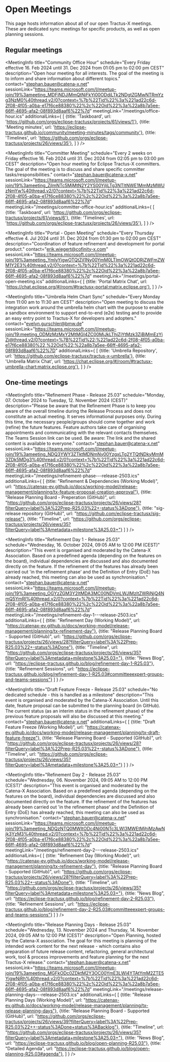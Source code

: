
# Open Meetings

This page hosts information about all of our open Tractus-X meetings.
These are dedicated sync meetings for specific products, as well as open planning sessions.

## Regular meetings

<MeetingInfo title="EDC Weekly | Extended"
             schedule="Every Tuesday from 10:30 am to 11:00 am CEST"
             description="Open house meeting to support with anything EDC related. You have questions about EDC, problems running/ configuring EDC in your environment or want to know what´s next in EDC and when to expect? This is the place to ask all these questions."
             contact="lars.blaumeiser@cofinity-x.com"
             sessionLink="https://eclipse.zoom.us/j/85945828202?pwd=YODkCen20BOQV9WNJEeNFM8zaOlxo9.1"
             meetingLink="/meetings/edc-weekly-extended.ics"
/>

<MeetingInfo title="Community Office Hour"
             schedule="Every Friday effective 16. Feb 2024 until 31. Dec 2024 from 01:05 pm to 02:00 pm CEST"
             description="Open hour meeting for all interests. The goal of the meeting is to inform and share information about different topics."
             contact="stephan.bauer@catena-x.net"
             sessionLink="https://teams.microsoft.com/l/meetup-join/19%3ameeting_MDFiNDJjMmQtNjFkYi00ODdjLTk2NDgtZGMwNTRmYzg3NzM0%40thread.v2/0?context=%7b%22Tid%22%3a%221ad22c6d-2f08-4f05-a0ba-e17f6ce88380%22%2c%22Oid%22%3a%22a8b7a5ee-66ff-4695-afa2-08f893d8aaf6%22%7d"
             meetingLink="/meetings/office-hour.ics"
             additionalLinks={
                [
                    {title: 'Taskboard', url: 'https://github.com/orgs/eclipse-tractusx/projects/61/views/1'},
                    {title: 'Meeting minutes', url: 'https://eclipse-tractusx.github.io/community/meeting-minutes/tags/community'},
                    {title: 'Timelines', url: 'https://github.com/orgs/eclipse-tractusx/projects/26/views/35'},
                ]
             }
/>

<MeetingInfo title="NewJoiner - Office Hour"
             schedule="No dedicated schedule - session needs to be requested"
             description="Are you new to Eclipse Tractus-X and looking for your first insights? Join our New Joiner Session to learn the essentials about the project, how to get started, and how you can contribute. This session is designed to help new members understand the key aspects of Eclipse Tractus-X. If you’re interested in joining, please contact Stephan Bauer."
             contact="stephan.bauer@catena-x.net"
             sessionLink="https://teams.microsoft.com/l/meetup-join/19%3ameeting_ZjAzYzVjZGEtZjEwNC00NDI5LWEwODEtN2RhNmI0NDEzNTI2%40thread.v2/0?context=%7b%22Tid%22%3a%221ad22c6d-2f08-4f05-a0ba-e17f6ce88380%22%2c%22Oid%22%3a%22a8b7a5ee-66ff-4695-afa2-08f893d8aaf6%22%7d"
/>

<MeetingInfo title="Committer Meeting"
             schedule="Every 2 weeks on Friday effective 16. Feb 2024 until 31. Dec 2024 from 02:05 pm to 03:00 pm CEST"
             description="Open hour meeting for Eclipse Tractus-X committers. The goal of the meeting is to discuss and share specific committer tasks/responsibilities."
             contact="stephan.bauer@catena-x.net"
             sessionLink="https://teams.microsoft.com/l/meetup-join/19%3ameeting_ZjlmNTc5MjMtN2Y2YS00YjliLTg3NTItNWE1MmMzMWUzNmYw%40thread.v2/0?context=%7b%22Tid%22%3a%221ad22c6d-2f08-4f05-a0ba-e17f6ce88380%22%2c%22Oid%22%3a%22a8b7a5ee-66ff-4695-afa2-08f893d8aaf6%22%7d"
             meetingLink="/meetings/committer-office-hour.ics"
             additionalLinks={
                [
                    {title: 'Taskboard', url: 'https://github.com/orgs/eclipse-tractusx/projects/61/views/6'},
                    {title: 'Timelines', url: 'https://github.com/orgs/eclipse-tractusx/projects/26/views/35'},
                ]
             }
/>

<MeetingInfo title="Portal - Open Meeting"
             schedule="Every Thursday effective 4. Jul 2024 until 31. Dec 2024 from 01:30 pm to 02:00 pm CEST"
             description="Coordination of feature refinement and development for portal product."
             contact="erik.wiegert@cofinity-x.com"
             sessionLink="https://teams.microsoft.com/l/meetup-join/19%3ameeting_YmIyYjgwOTQtZjI1Ny00YmM0LTlmOWQtODRjZWFmZWM1Y2E3%40thread.v2/0?context=%7b%22Tid%22%3a%221ad22c6d-2f08-4f05-a0ba-e17f6ce88380%22%2c%22Oid%22%3a%22a8b7a5ee-66ff-4695-afa2-08f893d8aaf6%22%7d"
             meetingLink="/meetings/portal-open-meeting.ics"
             additionalLinks={
                [
                    {title: 'Portal Matrix Chat', url: 'https://chat.eclipse.org/#/room/#tractusx-portal:matrix.eclipse.org'},
                ]
             }
/>

<MeetingInfo title="Umbrella Helm Chart Sync"
             schedule="Every Monday from 11:00 am to 11:30 am CEST"
             description="Open meeting to discuss the integration work around the umbrella helm chart with the purpose to enable a sandbox environment to support end-to-end (e2e) testing and to provide an easy entry point to Tractus-X for developers and adopters."
             contact="evelyn.gurschler@bmw.de"
             sessionLink="https://teams.microsoft.com/l/meetup-join/19:meeting_ODMzMzMxY2MtMGI4ZC00MjJkLThjZjYtMzk3ZjBjMmEzYjZj@thread.v2/0?context=%7B%22Tid%22:%221ad22c6d-2f08-4f05-a0ba-e17f6ce88380%22,%22Oid%22:%22a8b7a5ee-66ff-4695-afa2-08f893d8aaf6%22%7D"
             additionalLinks={
                [
                    {title: 'Umbrella Repository', url: 'https://github.com/eclipse-tractusx/tractus-x-umbrella'},
                    {title: 'Umbrella Matrix Chat', url: 'https://chat.eclipse.org/#/room/#tractusx-umbrella-chart:matrix.eclipse.org'},
                ]
             }
/>

## One-time meetings

<MeetingInfo title="Refinement Phase - Release 25.03"
             schedule="Monday, 07. October 2024 to Tuesday, 12. November 2024 (CEST)"
             description="Please be aware that the Refinement Phase is to keep you aware of the overall timeline during the Release Process and does not constitute an actual meeting. It serves informational purposes only. During this time, the necessary people/groups should come together and work (refine) the future features. Feature authors take care of organising appointments and communicating with the relevant contacts themselves. The Teams Session link can be used. Be aware: The link and the shared content is available to everyone."
             contact="stephan.bauer@catena-x.net"
             sessionLink="https://teams.microsoft.com/l/meetup-join/19%3ameeting_NDQ3YWY3ZTktMDNmNy00YzgxLTg2YTQtNDkyMmM3ZDk5MDg3%40thread.v2/0?context=%7b%22Tid%22%3a%221ad22c6d-2f08-4f05-a0ba-e17f6ce88380%22%2c%22Oid%22%3a%22a8b7a5ee-66ff-4695-afa2-08f893d8aaf6%22%7d"
             meetingLink="/meetings/refinement-phase---release-2503.ics"
             additionalLinks={
                [
                    {title: "Refinement & Dependencies (Working Model)", url: "https://catenax-ev.github.io/docs/working-model/release-management/planning/tx-feature-proposal-creation-approval"},
                    {title: "Release Planning Board - Preperation (GitHub)", url: "https://github.com/orgs/eclipse-tractusx/projects/26/views/28?filterQuery=label%3A%22Prep-R25.03%22+-status%3ADone"},
                    {title: "sig-release repository (GitHub)", url: "https://github.com/eclipse-tractusx/sig-release"},
                    {title: "Timeline", url: "https://github.com/orgs/eclipse-tractusx/projects/26/views/35?filterQuery=label%3Ametadata+milestone%3A25.03+"}
                ]
             }
/>

<MeetingInfo title="Refinement Day 1 - Release 25.03"
             schedule="Wednesday, 16. October 2024, 09:05 AM to 12:00 PM (CEST)"
             description="This event is organised and moderated by the Catena-X Association. Based on a predefined agenda (depending on the features on the board), individual dependencies are discussed and also documented directly on the feature. If the refinement of the features has already been carried out 'in the refinement phase' and the Definition of Entry (DoE) has already reached, this meeting can also be used as synchronisation."
             contact="stephan.bauer@catena-x.net"
             sessionLink="https://teams.microsoft.com/l/meetup-join/19%3ameeting_OGYzZGM3Y2ItMDA3MC00NDVmLWJlMzItZWRjNjQ4NmQ5YmRl%40thread.v2/0?context=%7b%22Tid%22%3a%221ad22c6d-2f08-4f05-a0ba-e17f6ce88380%22%2c%22Oid%22%3a%22a8b7a5ee-66ff-4695-afa2-08f893d8aaf6%22%7d"
             meetingLink="/meetings/refinement-day-1---release-2503.ics"
             additionalLinks={
                [
                    {title: "Refinement Day (Working Model)", url: "https://catenax-ev.github.io/docs/working-model/release-management/planning/tx-refinement-day"},
                    {title: "Release Planning Board - Supported (GitHub)", url: "https://github.com/orgs/eclipse-tractusx/projects/26/views/28?filterQuery=label%3A%22Prep-R25.03%22+-status%3ADone"},
                    {title: "Timeline", url: "https://github.com/orgs/eclipse-tractusx/projects/26/views/35?filterQuery=label%3Ametadata+milestone%3A25.03+"},
                    {title: "News Blog", url: "https://eclipse-tractusx.github.io/blog/refinement-day-1-R25.03"},
                    {title: "Refinement Sessions", url: "https://eclipse-tractusx.github.io/blog/refinement-day-1-R25.03#committeeexpert-groups-and-teams-sessions"}
                ]
             }
/>

<MeetingInfo title="Draft Feature Freeze - Release 25.03"
             schedule="No dedicated schedule - this is handled as a milestone"
             description="This event is organised and moderated by the Catena-X Association. Until this date, feature proposal can be submitted to the planning board (in GitHub). The current status (as an interim status in the refinement phase) of the previous feature proposals will also be discussed at this meeting."
             contact="stephan.bauer@catena-x.net"
             additionalLinks={
                [
                    {title: "Draft Feature Freeze (Working Model)", url: "https://catenax-ev.github.io/docs/working-model/release-management/planning/tx-draft-feature-freeze"},
                    {title: "Release Planning Board - Supported (GitHub)", url: "https://github.com/orgs/eclipse-tractusx/projects/26/views/28?filterQuery=label%3A%22Prep-R25.03%22+-status%3ADone"},
                    {title: "Timeline", url: "https://github.com/orgs/eclipse-tractusx/projects/26/views/35?filterQuery=label%3Ametadata+milestone%3A25.03+"}
                ]
             }
/>

<MeetingInfo title="Refinement Day 2 - Release 25.03"
             schedule="Wednesday, 06. November 2024, 09:05 AM to 12:00 PM (CEST)"
             description="This event is organised and moderated by the Catena-X Association. Based on a predefined agenda (depending on the features on the board), individual dependencies are discussed and also documented directly on the feature. If the refinement of the features has already been carried out 'in the refinement phase' and the Definition of Entry (DoE) has already reached, this meeting can also be used as synchronisation."
             contact="stephan.bauer@catena-x.net"
             sessionLink="https://teams.microsoft.com/l/meetup-join/19%3ameeting_NDQzNTQ0MWItODc4Ni00NTc3LWI3MWEtMjhiMzAwNjk3YzM3%40thread.v2/0?context=%7b%22Tid%22%3a%221ad22c6d-2f08-4f05-a0ba-e17f6ce88380%22%2c%22Oid%22%3a%22a8b7a5ee-66ff-4695-afa2-08f893d8aaf6%22%7d"
             meetingLink="/meetings/refinement-day-2---release-2503.ics"
             additionalLinks={
                [
                    {title: "Refinement Day (Working Model)", url: "https://catenax-ev.github.io/docs/working-model/release-management/planning/tx-refinement-day"},
                    {title: "Release Planning Board - Supported (GitHub)", url: "https://github.com/orgs/eclipse-tractusx/projects/26/views/28?filterQuery=label%3A%22Prep-R25.03%22+-status%3ADone"},
                    {title: "Timeline", url: "https://github.com/orgs/eclipse-tractusx/projects/26/views/35?filterQuery=label%3Ametadata+milestone%3A25.03+"},
                    {title: "News Blog", url: "https://eclipse-tractusx.github.io/blog/refinement-day-2-R25.03"},
                    {title: "Refinement Sessions", url: "https://eclipse-tractusx.github.io/blog/refinement-day-2-R25.03#committeeexpert-groups-and-teams-sessions"}
                ]
             }
/>

<MeetingInfo title="Release Planning Days - Release 25.03"
             schedule="Wednesday, 13. November 2024 and Thursday, 14. November 2024, 09:05 AM to 12:00 PM (CEST)"
             description="Open Planning, hosted by the Catena-X association. The goal for this meeting is planning of the intended work content for the next release - which contains also preparation of future release content, refactoring, general architectural work, tool & process improvements and feature planning for the next Tractus-X release."
             contact="stephan.bauer@catena-x.net"
             sessionLink="https://teams.microsoft.com/l/meetup-join/19%3ameeting_MGFkODc0ZDktM2Y3OC00YmE3LWI4YTAtYmM2ZTE5YjgwNjRh%40thread.v2/0?context=%7b%22Tid%22%3a%221ad22c6d-2f08-4f05-a0ba-e17f6ce88380%22%2c%22Oid%22%3a%22a8b7a5ee-66ff-4695-afa2-08f893d8aaf6%22%7d"
             meetingLink="/meetings/release-planning-days---release-2503.ics"
             additionalLinks={
                [
                    {title: "Release Planning Days (Working Model)", url: "https://catenax-ev.github.io/docs/working-model/release-management/planning/tx-release-planning-days"},
                    {title: "Release Planning Board - Supported (GitHub)", url: "https://github.com/orgs/eclipse-tractusx/projects/26/views/39?filterQuery=label%3A%22Prep-R25.03%22++-status%3ADone+status%3ABacklog"},
                    {title: "Timeline", url: "https://github.com/orgs/eclipse-tractusx/projects/26/views/35?filterQuery=label%3Ametadata+milestone%3A25.03+"},
                    {title: "News Blog", url: "https://eclipse-tractusx.github.io/blog/open-planning-R25.03"},
                    {title: "Detailed Agenda", url: "https://eclipse-tractusx.github.io/blog/open-planning-R25.03#agenda"},
                ]
             }
/>

